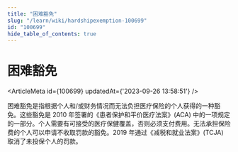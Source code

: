 ```yaml
---
title: "困难豁免"
slug: "/learn/wiki/hardshipexemption-100699"
id: "100699"
hide_table_of_contents: true
---
```



# 困难豁免

<ArticleMeta id={100699} updatedAt={'2023-09-26 13:58:51'} />
<div className='border-solid border-b border-t-0 my-4 border-[var(--ifm-color-gray-300)]' />

困难豁免是指根据个人和/或财务情况而无法负担医疗保险的个人获得的一种豁免。这些豁免是 2010 年签署的《患者保护和平价医疗法案》(ACA) 中的一项规定的一部分。个人需要有可接受的医疗保健覆盖，否则必须支付费用。无法承担保险费的个人可以申请不收取罚款的豁免。2019 年通过《减税和就业法案》(TCJA) 取消了未投保个人的罚款。

